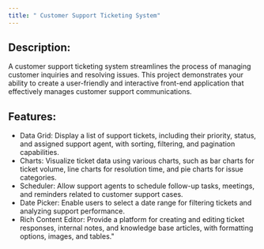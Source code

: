 ```yaml
---
title: " Customer Support Ticketing System"
---
```


## Description:
A customer support ticketing system streamlines the process of managing customer inquiries and resolving issues. This project demonstrates your ability to create a user-friendly and interactive front-end application that effectively manages customer support communications.

## Features:

- Data Grid: Display a list of support tickets, including their priority, status, and assigned support agent, with sorting, filtering, and pagination capabilities.
- Charts: Visualize ticket data using various charts, such as bar charts for ticket volume, line charts for resolution time, and pie charts for issue categories.
- Scheduler: Allow support agents to schedule follow-up tasks, meetings, and reminders related to customer support cases.
- Date Picker: Enable users to select a date range for filtering tickets and analyzing support performance.
- Rich Content Editor: Provide a platform for creating and editing ticket responses, internal notes, and knowledge base articles, with formatting options, images, and tables."
